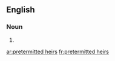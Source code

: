 ==English==

===Noun===
{{head|en|head=[[pretermitted]] [[heir]]s}}

# {{plural of|pretermitted heir}}

[[ar:pretermitted heirs]]
[[fr:pretermitted heirs]]